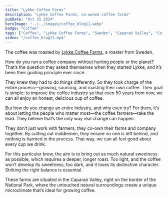 ```yaml
---
title: "Lykke Coffee Farms"
description: "Lykke Coffee Farms, co-owned coffee farms"
pubDate: "Oct 31 2024"
heroImage: "../../images/coffee_blog11.webp"
badge: "Coffee"
tags: ["Coffee", "Lykke Coffee Farms", "Sweden", "Caparaó Valley", "Co-owned Farms", "Caramel", "Lime", "Red Apple"]
video: "/coffee_blog11.mp4"
---
```


The coffee was roasted by [Lykke Coffee Farms](https://www.lykkegardar.se/), a roaster from Sweden.

How do you run a coffee company without hurting people or the planet? That’s the question they asked themselves when they started Lykke, and it’s been their guiding principle ever since.

They knew they had to do things differently. So they took charge of the entire process—growing, sourcing, and roasting their own coffee. Their goal is simple: to improve the coffee industry so that even 50 years from now, we can all enjoy an honest, delicious cup of coffee.

But how do you change an entire industry, and why even try? For them, it’s about letting the people who matter most—the coffee farmers—take the lead. They believe that’s the only way real change can happen.

They don’t just work with farmers; they co-own their farms and company together. By cutting out middlemen, they ensure no one is left behind, and nothing is harmed in the process. That way, we can all feel good about every cup we drink.

For this particular brew, the aim is to bring out as much natural sweetness as possible, which requires a deeper, longer roast. Too light, and the coffee won’t develop its sweetness; too dark, and it loses its distinctive character. Striking the right balance is essential.

These farms are situated in the Caparaó Valley, right on the border of the National Park, where the untouched natural surroundings create a unique microclimate that’s ideal for growing coffee.
